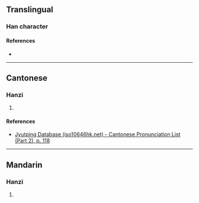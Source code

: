{{character info}}
==Translingual==

===Han character===
{{Han char|rn=64|rad=手|as=11|sn=15|four=|canj=GEQ|ids=⿱殸手}}

====References====
* {{Han ref|kx=0453.120|dkj=12663|hdz=31940.010|uh=6480|ud=25728}}

----

==Cantonese==

===Hanzi===
{{yue-hanzi|jyut=[[gau3]]|y=gau3}}

# {{rfdef|yue|sort=手11}}

====References====
* [http://www.iso10646hk.net/jp/document/download.jsp Jyutping Database (iso10646hk.net) - Cantonese Pronunciation List (Part 2), p. 118]

----

==Mandarin==

===Hanzi===
{{cmn-hanzi|pin=[[gòu]] ([[gou4]])|wg=kou<sup>4</sup>}}

# {{rfdef|cmn|sort=手11}}